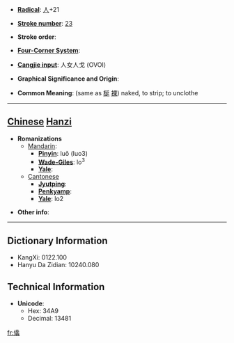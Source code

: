 * '''[[Wiktionary:Chinese radical index| Radical]]''': [[Wiktionary:Chinese radical index 人|人]]+21

* '''[[Wiktionary:Chinese total strokes index|Stroke number]]''': [[Wiktionary:Chinese total strokes index 23|23]]

* '''Stroke order''': 

* '''[[Wiktionary:Chinese four corner index|Four-Corner System]]''': 

* '''[[Wiktionary:Chinese Cangjie index|Cangjie input]]''': 人女人戈 (OVOI)

* '''Graphical Significance and Origin''': 

* '''Common Meaning''': (same as [[梴]] [[裸]]) naked, to strip; to unclothe

----

== [[Chinese]] [[Hanzi]] ==

* '''Romanizations'''
** [[Mandarin]]:
*** '''[[Pinyin]]''': luǒ (luo3)
*** '''[[Wade-Giles]]''': lo<sup>3</sup>
*** '''[[Yale]]''': 
**[[Cantonese]]
***'''[[Jyutping]]''':
***'''[[Penkyamp]]''': 
***'''[[Yale]]''': lo2

* '''Other info''': 

----

== Dictionary Information ==

* KangXi: 0122.100
* Hanyu Da Zidian: 10240.080

== Technical Information ==

* '''Unicode''':
** Hex: 34A9
** Decimal: 13481
[[fr:㒩]]